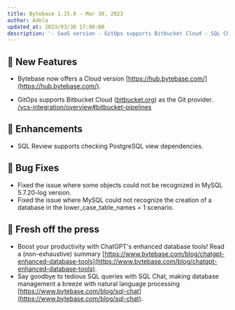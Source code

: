 ```yaml
---
title: Bytebase 1.15.0 - Mar 30, 2023
author: Adela
updated_at: 2023/03/30 17:00:00
description: '- SaaS version - GitOps supports Bitbucket Cloud - SQL Chat'
---
```



## 🚀 New Features

- Bytebase now offers a Cloud version [https://hub.bytebase.com/](https://hub.bytebase.com/).

- GitOps supports Bitbucket Cloud ([bitbucket.org](https://bitbucket.org)) as the Git provider. [/vcs-integration/overview#bitbucket-pipelines](/vcs-integration/overview#bitbucket-pipelines)

## 🎄 Enhancements

- SQL Review supports checking PostgreSQL view dependencies.

## 🐞 Bug Fixes

- Fixed the issue where some objects could not be recognized in MySQL 5.7.20-log version.
- Fixed the issue where MySQL could not recognize the creation of a database in the lower_case_table_names = 1 scenario.

## 📰 Fresh off the press

- Boost your productivity with ChatGPT's enhanced database tools! Read a (non-exhaustive) summary [https://www.bytebase.com/blog/chatgpt-enhanced-database-tools](https://www.bytebase.com/blog/chatgpt-enhanced-database-tools).
- Say goodbye to tedious SQL queries with SQL Chat, making database management a breeze with natural language processing [https://www.bytebase.com/blog/sql-chat](https://www.bytebase.com/blog/sql-chat).

<InstallUpgrade />
